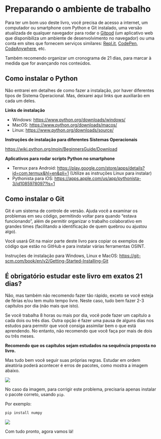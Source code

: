 # Preparando o ambiente de trabalho

Para ter um bom uso deste livro, voc&#234; precisa de acesso a internet, um computador ou smartphone com Python e Git instalado, uma vers&#227;o atualizada de qualquer navegador para rodar o [Gitpod](https://www.gitpod.io/) (um aplicativo web que disponibiliza um ambiente de desenvolvimento no navegador) ou uma conta em sites que fornecem servi&#231;os similares: [Repl.it](https://replit.com/), [CodePen](https://codepen.io/), [CodeAnywhere](https://codeanywhere.com/signin), etc.

Tamb&#233;m recomendo organizar um cronograma de 21 dias, para marcar &#224; medida que for avan&#231;ando nos conte&#250;dos. 

## Como instalar o Python

N&#227;o entrarei em detalhes de como fazer a instala&#231;&#227;o, por haver diferentes tipos de Sistema Operacional. Mas, deixarei aqui links que auxiliar&#227;o em cada um deles.

**Links de instala&#231;&#227;o**

- Windows: <https://www.python.org/downloads/windows/>
- MacOS: <https://www.python.org/downloads/macos/>
- Linux: <https://www.python.org/downloads/source/>

**Instru&#231;&#245;es de instala&#231;&#227;o para diferentes Sistemas Operacionais**

<https://wiki.python.org/moin/BeginnersGuide/Download>

**Aplicativos para rodar scripts Python no smartphone**

- Termux para Android: <https://play.google.com/store/apps/details?id=com.termux&hl=en&pli=1> (Utilize as instru&#231;&#245;es Linux para instalar)
- Pythonista para iOS: <https://apps.apple.com/us/app/pythonista-3/id1085978097?ls=1>


## Como instalar o Git

Git &#233; um sistema de controle de vers&#227;o. Ajuda voc&#234; a examinar os problemas em seu c&#243;digo, permitindo voltar para quando "estava funcionando", al&#233;m de permitir organizar o trabalho colaborativo em grandes times (facilitando a identifica&#231;&#227;o de quem quebrou ou ajustou algo).

Voc&#234; usar&#225; Git na maior parte deste livro para copiar os exemplos de c&#243;digo que est&#227;o no GitHub e para instalar v&#225;rias ferramentas OSINT. 

Instru&#231;&#245;es de instala&#231;&#227;o para Windows, Linux e MacOS: <https://git-scm.com/book/en/v2/Getting-Started-Installing-Git>

## &#201; obrigat&#243;rio estudar este livro em exatos 21 dias?

N&#227;o, mas tamb&#233;m n&#227;o recomendo fazer t&#227;o r&#225;pido, exceto se voc&#234; esteja de f&#233;rias e/ou tem muito tempo livre. Neste caso, tudo bem fazer 2-3 cap&#237;tulos por dia (n&#227;o mais que isto).

Se voc&#234; trabalha 8 horas ou mais por dia, voc&#234; pode fazer um cap&#237;tulo a cada dois ou tr&#234;s dias. Outra op&#231;&#227;o &#233; fazer uma pausa de alguns dias nos estudos para permitir que voc&#234; consiga assimilar bem o que est&#225; aprendendo. No entanto, n&#227;o recomendo que voc&#234; fa&#231;a por mais de dois ou tr&#234;s meses. 

**Recomendo que os cap&#237;tulos sejam estudados na sequ&#234;ncia proposta no livro.** 

Mas tudo bem voc&#234; seguir suas pr&#243;prias regras. Estudar em ordem aleat&#243;ria poder&#225; acontecer &#233; erros de pacotes, como mostra a imagem abaixo. 

![](img/ppo_2.png){fig-align="center"}

No caso da imagem, para corrigir este problema, precisaria apenas instalar o pacote correto, usando `pip`.

Por exemplo:

```python
pip install numpy
```

![](img/ppo_3.png){fig-align="center"}

Com tudo pronto, agora vamos l&#225;!